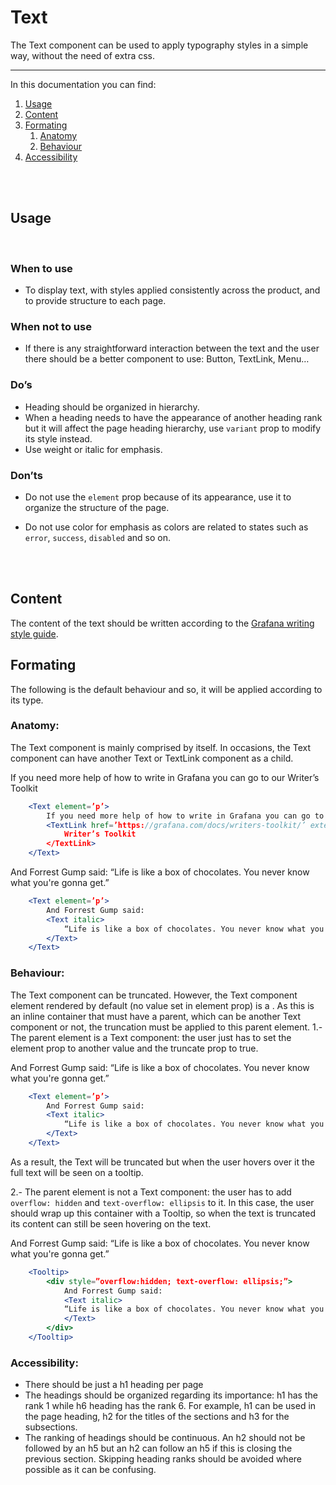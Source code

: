 
<Meta title="MDX|Text" component={Text} />

# Text

The Text component can be used to apply typography styles in a simple way, without the need of extra css.

---

In this documentation you can find:

1. [Usage](#usage)
1. [Content](#content)
1. [Formating](#formating)
   1. [Anatomy](#anatomy)
   1. [Behaviour](#behaviour)
1. [Accessibility](#accessibility)

<br />
<br />

## <a name="usage"/> Usage

<br />

### **When to use**

- To display text, with styles applied consistently across the product, and to provide structure to each page.

### **When not to use**

- If there is any straightforward interaction between the text and the user there should be a better component to use: Button, TextLink, Menu…

### **Do’s**

- Heading should be organized in hierarchy.
- When a heading needs to have the appearance of another heading rank but it will affect the page heading hierarchy, use `variant` prop to modify its style instead.
- Use weight or italic for emphasis.

### **Don’ts**

- Do not use the `element` prop because of its appearance, use it to organize the structure of the page.
- Do not use color for emphasis as colors are related to states such as `error`, `success`, `disabled` and so on.

  <br />
  <br />

## <a name="content"/> Content

The content of the text should be written according to the [Grafana writing style guide](https://grafana.com/docs/writers-toolkit/write/style-guide/).

## <a name="formating"/> Formating

The following is the default behaviour and so, it will be applied according to its type.

### <a name="anatomy"/>**Anatomy**:<br/>

The Text component is mainly comprised by itself. In occasions, the Text component can have another Text or TextLink component as a child.

<Preview>
    <Text element=’p’>
        If you need more help of how to write in Grafana you can go to our
        <TextLink href=’https://grafana.com/docs/writers-toolkit/’ external>
            Writer’s Toolkit
        </TextLink>
    </Text>
</Preview>

```jsx
    <Text element=’p’>
        If you need more help of how to write in Grafana you can go to our
        <TextLink href=’https://grafana.com/docs/writers-toolkit/’ external>
            Writer’s Toolkit
        </TextLink>
    </Text>
```

<Preview>
    <Text element=’p’>
        And Forrest Gump said: 
        <Text italic>
            “Life is like a box of chocolates. You never know what you're gonna get.”
        </Text>
    </Text> 
</Preview>

```jsx
    <Text element=’p’>
        And Forrest Gump said:
        <Text italic>
            “Life is like a box of chocolates. You never know what you're gonna get.”
        </Text>
    </Text>
```

### <a name="behaviour"/>**Behaviour**:

The Text component can be truncated. However, the Text component element rendered by default (no value set in element prop) is a <span>. As this is an inline container that must have a parent, which can be another Text component or not, the truncation must be applied to this parent element.
1.- The parent element is a Text component: the user just has to set the element prop to another value and the truncate prop to true.

<Preview>
    <Text element=’p’>
        And Forrest Gump said: 
        <Text italic>
            “Life is like a box of chocolates. You never know what you're gonna get.”
        </Text>
    </Text> 
</Preview>

```jsx
    <Text element=’p’>
        And Forrest Gump said:
        <Text italic>
            “Life is like a box of chocolates. You never know what you're gonna get.”
        </Text>
    </Text>
```

As a result, the Text will be truncated but when the user hovers over it the full text will be seen on a tooltip.

2.- The parent element is not a Text component: the user has to add `overflow: hidden` and `text-overflow: ellipsis` to it. In this case, the user should wrap up this container with a Tooltip, so when the text is truncated its content can still be seen hovering on the text.

<Preview>
    <Tooltip>
        <div style=”overflow:hidden; text-overflow: ellipsis;”>
            And Forrest Gump said:
            <Text italic>
            “Life is like a box of chocolates. You never know what you're gonna get.”
            </Text>
        </div>
        </Tooltip>
</Preview>

```jsx
    <Tooltip>
        <div style=”overflow:hidden; text-overflow: ellipsis;”>
            And Forrest Gump said:
            <Text italic>
            “Life is like a box of chocolates. You never know what you're gonna get.”
            </Text>
        </div>
    </Tooltip>
```

### <a name="accessibility"/>**Accessibility**:

- There should be just a h1 heading per page
- The headings should be organized regarding its importance: h1 has the rank 1 while h6 heading has the rank 6. For example, h1 can be used in the page heading, h2 for the titles of the sections and h3 for the subsections.
- The ranking of headings should be continuous. An h2 should not be followed by an h5 but an h2 can follow an h5 if this is closing the previous section. Skipping heading ranks should be avoided where possible as it can be confusing.
